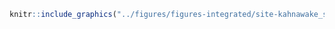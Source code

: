 <!-- #### Sites d’intérêt - Kahnawake - Seigneurie du Sault-Saint-Louis {-} -->


<!-- -------------------------------------------------- -->

```r
knitr::include_graphics("../figures/figures-integrated/site-kahnawake_sssm.png")
```

<br>
